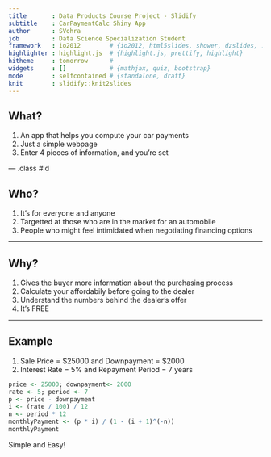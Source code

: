 ```yaml
---
title       : Data Products Course Project - Slidify
subtitle    : CarPaymentCalc Shiny App
author      : SVohra
job         : Data Science Specialization Student
framework   : io2012        # {io2012, html5slides, shower, dzslides, ...}
highlighter : highlight.js  # {highlight.js, prettify, highlight}
hitheme     : tomorrow      # 
widgets     : []            # {mathjax, quiz, bootstrap}
mode        : selfcontained # {standalone, draft}
knit        : slidify::knit2slides
---
```


## What?

1. An app that helps you compute your car payments
2. Just a simple webpage
3. Enter 4 pieces of information, and you're set

--- .class #id 

## Who?

1. It's for everyone and anyone
2. Targetted at those who are in the market for an automobile
3. People who might feel intimidated when negotiating financing options

---

## Why?

1. Gives the buyer more information about the purchasing process
2. Calculate your affordabily before going to the dealer
3. Understand the numbers behind the dealer's offer
4. It's FREE

---

## Example

1. Sale Price = $25000 and Downpayment = $2000
2. Interest Rate = 5% and Repayment Period = 7 years
```r
price <- 25000; downpayment<- 2000
rate <- 5; period <- 7
p <- price - downpayment
i <- (rate / 100) / 12
n <- period * 12
monthlyPayment <- (p * i) / (1 - (i + 1)^(-n))
monthlyPayment
```
Simple and Easy!


